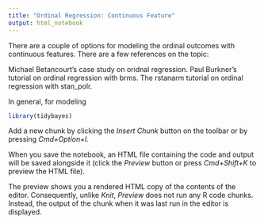 ```yaml
---
title: "Ordinal Regression: Continuous Feature"
output: html_notebook
---
```


There are a couple of options for modeling the ordinal outcomes with continuous features. There are a few references on the topic:

Michael Betancourt's case study on oridnal regression.
Paul Burkner's tutorial on ordinal regression with brms.
The rstanarm tutorial on ordinal regression with stan_polr.

In general, for modeling 


```r
library(tidybayes)

```

Add a new chunk by clicking the *Insert Chunk* button on the toolbar or by pressing *Cmd+Option+I*.

When you save the notebook, an HTML file containing the code and output will be saved alongside it (click the *Preview* button or press *Cmd+Shift+K* to preview the HTML file). 

The preview shows you a rendered HTML copy of the contents of the editor. Consequently, unlike *Knit*, *Preview* does not run any R code chunks. Instead, the output of the chunk when it was last run in the editor is displayed.

